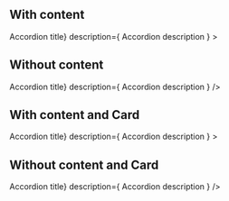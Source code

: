 
<Meta title="components/Accordion" />

## With content

<Canvas isExpanded>
  <Story name="With content">
    <Container>
      <Accordion
        title={<Stats title="Accordion sub title">Accordion title</Stats>}
        description={
          <Paragraph secondary small>
            Accordion description
          </Paragraph>
        }
      >
        <ImgFixed src={Land.get().getParcelImage([-29, 55])} dimension="wide" />
      </Accordion>
    </Container>
  </Story>
</Canvas>

<Divider size="small" />

## Without content

<Canvas isExpanded>
  <Story name="Without content">
    <Container>
      <Accordion
        title={<Stats title="Accordion sub title">Accordion title</Stats>}
        description={
          <Paragraph secondary small>
            Accordion description
          </Paragraph>
        }
      />
    </Container>
  </Story>
</Canvas>

<Divider size="small" />

## With content and Card

<Canvas isExpanded>
  <Story name="With content and Card">
    <Card style={{ width: '100%' }}>
      <Card.Content>
        <Accordion
          title={<Stats title="Accordion sub title">Accordion title</Stats>}
          description={
            <Paragraph secondary small>
              Accordion description
            </Paragraph>
          }
        >
          <ImgFixed
            src={Land.get().getParcelImage([-108, -30])}
            dimension="wide"
          />
        </Accordion>
      </Card.Content>
    </Card>
  </Story>
</Canvas>

<Divider size="small" />

## Without content and Card

<Canvas isExpanded>
  <Story name="Without content and Card">
    <Card style={{ width: '100%' }}>
      <Card.Content>
        <Accordion
          title={<Stats title="Accordion sub title">Accordion title</Stats>}
          description={
            <Paragraph secondary small>
              Accordion description
            </Paragraph>
          }
        />
      </Card.Content>
    </Card>
  </Story>
</Canvas>

<Divider size="small" />
